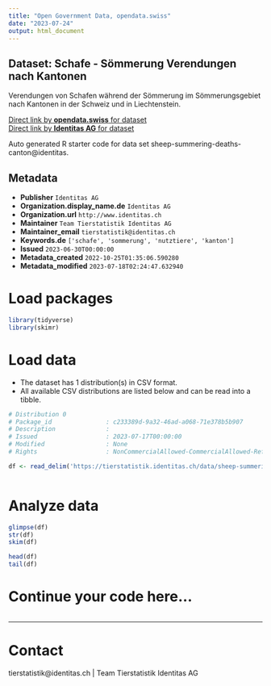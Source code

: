 ```yaml
---
title: "Open Government Data, opendata.swiss"
date: "2023-07-24"
output: html_document
---
```


## Dataset: Schafe - Sömmerung Verendungen nach Kantonen

Verendungen von Schafen während der Sömmerung im Sömmerungsgebiet nach Kantonen in der Schweiz und in Liechtenstein.

[Direct link by **opendata.swiss** for dataset](https://opendata.swiss/de/dataset/schafe-sommerung-abgange-nach-kantonen)<br>
[Direct link by **Identitas AG** for dataset](https://tierstatistik.identitas.ch/)

Auto generated R starter code for data set sheep-summering-deaths-canton@identitas.

## Metadata

- **Publisher** `Identitas AG`
- **Organization.display_name.de** `Identitas AG`
- **Organization.url** `http://www.identitas.ch`
- **Maintainer** `Team Tierstatistik Identitas AG`
- **Maintainer_email** `tierstatistik@identitas.ch`
- **Keywords.de** `['schafe', 'sommerung', 'nutztiere', 'kanton']`
- **Issued** `2023-06-30T00:00:00`
- **Metadata_created** `2022-10-25T01:35:06.590280`
- **Metadata_modified** `2023-07-18T02:24:47.632940`


# Load packages

```r

library(tidyverse)
library(skimr)

```

# Load data

-   The dataset has 1 distribution(s) in CSV format.
-   All available CSV distributions are listed below and can be read into a tibble.

```r

# Distribution 0
# Package_id               : c233389d-9a32-46ad-a068-71e378b5b907
# Description              : 
# Issued                   : 2023-07-17T00:00:00
# Modified                 : None
# Rights                   : NonCommercialAllowed-CommercialAllowed-ReferenceRequired

df <- read_delim('https://tierstatistik.identitas.ch/data/sheep-summering-deaths-canton.csv')



```

# Analyze data

```r

glimpse(df)
str(df)
skim(df)

head(df)
tail(df)

```

# Continue your code here...

```r

```

------------------------------------------------------------------------

# Contact

tierstatistik@identitas.ch | Team Tierstatistik Identitas AG

